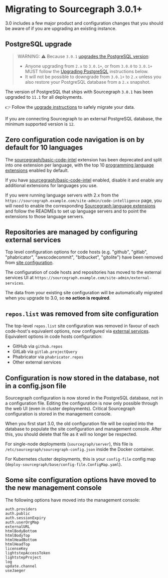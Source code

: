 # Migrating to Sourcegraph 3.0.1+

3.0 includes a few major product and configuration changes that you should be aware of if you are upgrading an existing instance.

## PostgreSQL upgrade

> WARNING: ⚠️ Because `3.0.1` [upgrades the PostgreSQL version](/admin/postgres):
>
>* Anyone upgrading from `2.x` to `3.0.1+`, or from `3.0.0` to `3.0.1+` MUST follow the [Upgrading PostgreSQL](/admin/postgres) instructions below.
>* It will not be possible to downgrade from `3.0.1+` to `2.x` unless you also restore your PostgreSQL database from a `2.x` snapshot.

The version of PostgreSQL that ships with Sourcegraph `3.0.1` has been upgraded to `11.1` for all deployments.

👉 Follow the [upgrade instructions](/admin/postgres) to safely migrate your data.

If you are connecting Sourcegraph to an external PostgreSQL database, the minimum supported version is `12`.

## Zero configuration code navigation is on by default for 10 languages

The [sourcegraph/basic-code-intel](https://sourcegraph.com/extensions/sourcegraph/basic-code-intel) extension has been deprecated and split into one extension per language, with the top 10 [programming language extensions](https://sourcegraph.com/extensions?query=category%3A"Programming+languages") enabled by default.

If you have [sourcegraph/basic-code-intel](https://sourcegraph.com/extensions/sourcegraph/basic-code-intel) enabled, disable it and enable any additional extensions for languages you use.

If you were running language servers with 2.x from the `https://sourcegraph.example.com/site-admin/code-intelligence` page, you will need to enable the corresponding [Sourcegraph language extensions](https://sourcegraph.com/extensions?query=category%3A"Programming+languages") and follow the READMEs to set up language servers and to point the extensions to those language servers.

## Repositories are managed by configuring external services

Top level configuration options for code hosts (e.g. "github", "gitlab", "phabricator", "awscodecommit", "bitbucket", "gitolite") have been removed from [site configuration](/admin/config/site_config/).

The configuration of code hosts and repositories has moved to the external services UI at `https://sourcegraph.example.com/site-admin/external-services`.

The data from your existing site configuration will be automatically migrated when you upgrade to 3.0, so **no action is required**.

## `repos.list` was removed from site configuration

The top-level `repos.list` site configuration was removed in favour of each code-host's equivalent options, now configured via [external services](#Repositories-are-managed-by-configuring-external-services). Equivalent options in code hosts configuration:
  - GitHub via `github.repos`
  - GitLab via `gitlab.projectQuery`
  - Phabricator via `phabricator.repos`
  - Other external services

## Configuration is now stored in the database, not in a config.json file

Sourcegraph configuration is now stored in the PostgreSQL database, not in a configuration file. Editing the configuration is now only possible through the web UI (even in cluster deployments). Critical Sourcegraph configuration is stored in the management console.

When you first start 3.0, the old configuration file will be copied into the database to populate the site configuration and management console. After this, you should delete that file as it will no longer be respected.

For single-node deployments (`sourcegraph/server`), this file is `/etc/sourcegraph/sourcegraph-config.json` inside the Docker container.

For Kubernetes cluster deployments, this is your `config-file` config map (`deploy-sourcegraph/base/config-file.ConfigMap.yaml`).

## Some site configuration options have moved to the new management console

The following options have moved into the management console:

```
auth.providers
auth.public
auth.sessionExpiry
auth.userOrgMap
externalURL
htmlBodyBottom
htmlBodyTop
htmlHeadBottom
htmlHeadTop
licenseKey
lightstepAccessToken
lightstepProject
log
update.channel
useJaeger
```
